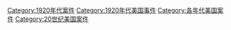 [[Category:1920年代案件|Category:1920年代案件]]
[[Category:1920年代美国事件|Category:1920年代美国事件]]
[[Category:各年代美国案件|Category:各年代美国案件]]
[[Category:20世纪美国案件|Category:20世纪美国案件]]